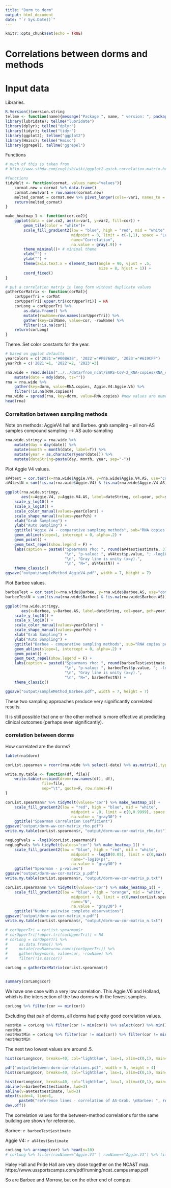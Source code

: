 ```yaml
---
title: "Dorm to dorm"
output: html_document
date: "`r Sys.Date()`"
---
```


```r
knitr::opts_chunk$set(echo = TRUE)
```

# Correlations between dorms and methods





# Input data

Libraries.
```r
R.Version()$version.string
tellme <- function(name){message("Package ", name, " version: ", packageVersion(name))}
library(lubridate); tellme("lubridate")
library(dplyr); tellme("dplyr")
library(tidyr); tellme("tidyr")
library(ggplot2); tellme("ggplot2")
library(Hmisc); tellme("Hmisc")
library(ggrepel); tellme("ggrepel")
```

Functions
```r
# much of this is taken from
# http://www.sthda.com/english/wiki/ggplot2-quick-correlation-matrix-heatmap-r-software-and-data-visualization

#functions
tidyMelt <- function(cormat, values_name="values"){
    cormat.new = cormat %>% data.frame()
    cormat.new$var1 = row.names(cormat.new)
    melted_cormat = cormat.new %>% pivot_longer(cols=-var1, names_to = "var2", values_to = values_name)
    return(melted_cormat)
}

make_heatmap_1 <- function(cor.co2){
    ggplot(data = cor.co2, aes(x=var1, y=var2, fill=cor)) + 
        geom_tile(color = "white")+
        scale_fill_gradient2(low = "blue", high = "red", mid = "white", 
                             midpoint = 0, limit = c(-1,1), space = "Lab", 
                             name="Correlation",
                             na.value = gray(.9)) +
        theme_minimal()+ # minimal theme
        xlab("") +
        ylab("") +
        theme(axis.text.x = element_text(angle = 90, vjust = .5,
                                         size = 8, hjust = 1)) +
        coord_fixed()
}

# put a correlation matrix in long form without duplicate values
gatherCorMatrix <- function(corMat){
    corUpperTri = corMat
    corUpperTri[!upper.tri(corUpperTri)] = NA
    corLong = corUpperTri %>%
        as.data.frame() %>%
        mutate(rowName=row.names(corUpperTri)) %>%
        gather(key=colName, value=cor, -rowName) %>%
        filter(!is.na(cor))
    return(corLong)
}
```

Theme.
Set color constants for the year.
```r
# based on ggplot defaults
yearColors = c('2021'="#00BA38", '2022'="#F8766D", '2023'="#619CFF")
yearPch = c('2021'=1, '2022'=2, '2023'=3)
```


```r
rna.wide = read.delim("../../data/from_ncat/SARS-CoV-2_RNA-copies/RNA_copies_2021-2023.txt") %>%
    mutate(date = mdy(date, tz="")) 
rna = rna.wide %>% 
    gather(key=dorm, value=RNA.copies, Aggie.V4:Aggie.V6) %>%
    filter(!is.na(RNA.copies))
rna.wide = spread(rna, key=dorm, value=RNA.copies) #new values are numeric
head(rna)
```

### Correltation between sampling methods

Note on methods:
AggieV4 hall and Barbee.
grab sampling -- all non-AS samples
compound sampling --> AS auto-sampling

```r
rna.wide.stringy = rna.wide %>% 
    mutate(day = day(date)) %>%
    mutate(month = month(date, label=T)) %>%
    mutate(year = as.character(year(date))) %>%
    mutate(dateString=paste(day, month, year, sep="-"))
```

Plot Aggie V4 values.
```r
aV4test = cor.test(x=rna.wide$Aggie.V4, y=rna.wide$Aggie.V4.AS, use="complete", method="spearman")
aV4testN = sum(!is.na(rna.wide$Aggie.V4) & !is.na(rna.wide$Aggie.V4.AS))

ggplot(rna.wide.stringy, 
       aes(x=Aggie.V4, y=Aggie.V4.AS, label=dateString, col=year, pch=year)) +
    scale_y_log10() +
    scale_x_log10() +
    scale_color_manual(values=yearColors) +
    scale_shape_manual(values=yearPch) +
    xlab("Grab Sampling") +
    ylab("Auto Sampling") +
    ggtitle("Aggie V4 - comparative sampling methods", sub="RNA copies per liter") +
    geom_abline(slope=1, intercept = 0, alpha=.2) +
    geom_point() +
    geom_text_repel(show.legend = F) +
    labs(caption = paste0("Spearmans rho: ", round(aV4test$estimate, 3), 
                          "\n", "p-value: ", aV4test$p.value, "; -log10(p): ", -log10(aV4test$p.value),
                          "\n", "Gray line is unity (x=y).", 
                          "\n", "N=", aV4testN)) +
    theme_classic()
ggsave("output/sampleMethod_AggieV4.pdf", width = 7, height = 7)
```

Plot Barbee values.
```r
barbeeTest = cor.test(x=rna.wide$Barbee, y=rna.wide$Barbee.AS, use="complete", method="spearman")
barbeeTestN = sum(!is.na(rna.wide$Barbee) & !is.na(rna.wide$Barbee.AS))

ggplot(rna.wide.stringy, 
       aes(x=Barbee, y=Barbee.AS, label=dateString, col=year, pch=year)) +
    scale_y_log10() +
    scale_x_log10() +
    scale_color_manual(values=yearColors) +
    scale_shape_manual(values=yearPch) +
    xlab("Grab Sampling") +
    ylab("Auto Sampling") +
    ggtitle("Barbee - comparative sampling methods", sub="RNA copies per liter") +
    geom_abline(slope=1, intercept = 0, alpha=.2) +
    geom_point() +
    geom_text_repel(show.legend = F) +
    labs(caption = paste0("Spearmans rho: ", round(barbeeTest$estimate, 3), 
                          "\n", "p-value: ", barbeeTest$p.value, "; -log10(p): ", -log10(barbeeTest$p.value),
                          "\n", "Gray line is unity (x=y).",
                          "\n", "N=", barbeeTestN)) +
    theme_classic()

ggsave("output/sampleMethod_Barbee.pdf", width = 7, height = 7)
```


These two sampling approaches produce very significantly correlated results.  

It is still possible that one or the other method is more effective at predicting clinical outcomes (perhaps even significantly).  



### correlation between dorms

How correlated are the dorms?

```r
table(rna$dorm)
```

```r
corList.spearman = rcorr(rna.wide %>% select(-date) %>% as.matrix(),type="spearman")

write.my.table <- function(df, file){
    write.table(x=cbind(drom=row.names(df), df),
                file=file,
                sep="\t", quote=F, row.names=F)
}

corList.spearman$r %>% tidyMelt(values="cor") %>% make_heatmap_1() +
    scale_fill_gradient2(low = "red", high = "blue", mid = "white",
                             midpoint = .8, limit = c(0,0.9999), space = "Lab",
                             na.value = "gray30") +
    ggtitle("Spearman Correlation Coefficient")
ggsave("output/dorm-ww-cor-matrix_rho.pdf")
write.my.table(corList.spearman$r, "output/dorm-ww-cor-matrix_rho.txt")

negLogPvals = -log10(corList.spearman$P)
negLogPvals %>% tidyMelt(values="cor") %>% make_heatmap_1() +
    scale_fill_gradient2(low = "blue", high = "red", mid = "white",
                             midpoint = -log10(0.05), limit = c(0,max(negLogPvals)), space = "Lab",
                             name="-log10(p)",
                             na.value = "gray30") +
    ggtitle("Spearman - p-values")
ggsave("output/dorm-ww-cor-matrix_p.pdf")
write.my.table(corList.spearman$r, "output/dorm-ww-cor-matrix_p.txt")

corList.spearman$n %>% tidyMelt(values="cor") %>% make_heatmap_1() +
    scale_fill_gradient2(low = "blue", high = "orange", mid = "white",
                             midpoint = 0, limit = c(0,max(corList.spearman$n)), space = "Lab",
                             name="N",
                             na.value = "gray30") +
    ggtitle("Number pairwise complete observations")
ggsave("output/dorm-ww-cor-matrix_n.pdf")
write.my.table(corList.spearman$r, "output/dorm-ww-cor-matrix_n.txt")
```


```r
# corUpperTri = corList.spearman$r
# corUpperTri[!upper.tri(corUpperTri)] = NA
# corLong = corUpperTri %>%
#     as.data.frame() %>%
#     mutate(rowName=row.names(corUpperTri)) %>%
#     gather(key=dorm, value=cor, -rowName) %>%
#     filter(!is.na(cor))

corLong = gatherCorMatrix(corList.spearman$r)


summary(corLong$cor)
```

We have one case with a very low correlation.  This Aggie.V6 and Holland, which is the intersection of the two dorms with the fewest samples.

```r
corLong %>% filter(cor == min(cor))
```

Excluding that pair of dorms, all dorms had pretty good correlation values.
```r
nextMin = corLong %>% filter(cor != min(cor)) %>% select(cor) %>% min()
nextMin
nextNextMin = corLong %>% filter(cor != min(cor)) %>% filter(cor != min(cor)) %>% select(cor) %>% min()
nextNextMin
```

The next two lowest values are around .5.

```r
hist(corLong$cor, breaks=40, col="lightblue", las=1, xlim=c(0,1), main="between dorm correlations", xlab="Spearmans Rho")
```

```r
pdf("output/between-dorm-correlations.pdf", width = 5, height = 4)
hist(corLong$cor, breaks=40, col="lightblue", las=1, xlim=c(0,1), main="between dorm correlations", xlab="Spearmans Rho")

hist(corLong$cor, breaks=40, col="lightblue", las=1, xlim=c(0,1), main="between dorm correlations", xlab="Spearmans Rho")
abline(v=barbeeTest$estimate, lwd=3)
abline(v=aV4test$estimate, lwd=3)
mtext(side=4, line=1,
      paste0("reference lines - correlation of AS-Grab. \nBarbee: ", round(barbeeTest$estimate,3), "; Aggie V4: ", round(aV4test$estimate,3)))
dev.off()
```

The correlation values for the between-method correlations for the same building are shown for reference.

Barbee: ``r barbeeTest$estimate``

Aggie V4: ``r aV4test$estimate``

```r
corLong %>% arrange(cor) %>% head(n=10)
# corLong %>% filter(rowName=="Aggie.V1" | rowName=="Aggie.V3") %>% filter(dorm=="Aggie.V1" | dorm=="Aggie.V3")
```

Haley Hall and Pride Hall are very close together on the NCA&T map. https://www.ussportscamps.com/pdf/running/ncat_campusmap.pdf

So are Barbee and Morrow, but on the other end of compus.




